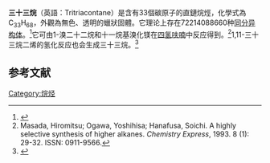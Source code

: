 
{{Chembox
| Name = 三十三烷
| NameEn = Tritriacontane
| ImageFile = Tritriacontane.png
|  ImageSize = 
|  ImageAlt = 
| IUPACName = 
| IUPACNameZh = 
| OtherNames = 
| Section1 = {{Chembox Identifiers
|   CASNo = 630-05-7
|   CASNo_Ref = {{cascite|correct|CAS}}
|   PubChem = 
|   SMILES =  CCCCCCCCCCCCCCCCCCCCCCCCCCCCCCCCC}}
| Section2 = {{Chembox Properties
| C=33 | H=68
|   Appearance = 透明蠟狀固體
|   Density = 0.9032
|   MeltingPt = {{convert|72|C|K}}<ref>Fritz-Brini, Mathilde; Berschandy, Suzanne. Long-​chain aliphatic ketones. ''Compt. rend.'', 1951. 232. 524-526.</ref>
|   BoilingPtC = 475
|   Solubility =  }}
| Section3 = {{Chembox Hazards
|   MainHazards = 
|   FlashPt = 
|   Autoignition =  }}
}}
'''三十三烷'''（英語：Tritriacontane）是含有33個碳原子的直鏈烷烴，化學式為C<sub>33</sub>H<sub>68</sub>，外觀為無色、透明的蠟狀固體。它理论上存在72214088660种[[同分异构体|同分异构体]]。<ref>{{cite web|url=http://www.vias.org/genchem/orgcomp_alkanes_list.html|title=List of Alkanes|author=Hans Lohninger|date=2011-05-20|accessdate=2020-11-06|publisher=VIAS Library - General Chemistry|archive-date=2020-05-27|archive-url=https://web.archive.org/web/20200527084244/http://www.vias.org/genchem/orgcomp_alkanes_list.html|dead-url=no}}</ref>它可由1-溴二十二烷和十一烷基溴化镁在[[四氢呋喃|四氢呋喃]]中反应得到。<ref>Masada, Hiromitsu; Ogawa, Yoshihisa; Hanafusa, Soichi. A highly selective synthesis of higher alkanes. ''Chemistry Express'', 1993. 8 (1): 29-32. ISSN: 0911-9566.</ref>1,11-三十三烷二烯的氢化反应也会生成三十三烷。<ref>{{cite journal|journal=Polymer Chemistry|volume=9|issue=20|language=en|issn=1759-9954|date=2018|pages=2746–2758|doi=10.1039/C8PY00355F|url=http://xlink.rsc.org/?DOI=C8PY00355F|title=Discrete oligodimethylsiloxane–oligomethylene di- and triblock co-oligomers: synthesis, self-assembly and molecular organisation|accessdate=2020-11-06|author=Bas van Genabeek, Bas F. M. de Waal, Anja R. A. Palmans, E. W. Meijer}}</ref>

==参考文献==
{{reflist}}

{{烷烃}}
{{有机化合物小作品}}
[[Category:烷烃|Category:烷烃]]